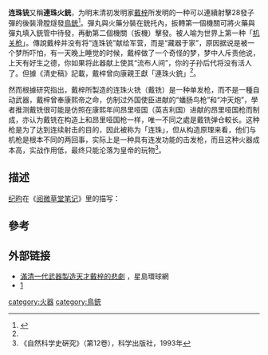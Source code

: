 '''连珠铳'''又稱'''連珠火銃'''，为明末清初发明家[[戴梓|戴梓]]所发明的一种可以連續射擊28發子彈的後裝滑膛燧發[[鳥銃|鳥銃]]<ref name="清朝武器奇才">{{Cite web |url=http://www.b111.net/novel/49/49345/4416916.html |title=清朝武器奇才 |accessdate=2015-07-16 |archive-date=2015-09-23 |archive-url=https://web.archive.org/web/20150923181245/http://www.b111.net/novel/49/49345/4416916.html |dead-url=no }}</ref>。彈丸與火藥分裝在銃托內，扳轉第一個機關可將火藥與彈丸填入銃管中待發，再動第二個機關（扳機）擊發。被人喻为世界上第一种「[[机关枪|机关枪]]」。傳說戴梓并没有将“连珠铳”献给军营，而是“藏器于家”，原因据说是被一个梦所吓怕，有一天晚上睡觉的时候，戴梓做了一个奇怪的梦，梦中人斥责他说，上天有好生之德，你如果将此器献上使其“流布人间”，你的子孙后代将没有活人了。但據《清史稿》記載，戴梓曾向康親王獻「連珠火銃」<ref name="清朝武器奇才"/>。

然而根據研究指出，戴梓所製造的连珠火铣（戴铣）是一种单发枪，而不是一種自动武器，戴梓曾奉康熙帝之命，仿制过外国使臣进献的“蟠肠鸟枪”和“冲天炮”，學者推测戴铣很可能是仿照在康熙年间昂里哑国（英吉利国）进献的昂里哑国枪而制成，亦认为戴铣在构造上和昂里哑国枪一样，唯一不同之處是戴铣弹仓較长。这种枪是为了达到连续射击的目的，因此被称为「连珠」，但从构造原理来看，他们与机枪是根本不同的两回事，实际上是一种具有连发功能的击发枪，而且这种火器成本高，实战作用低，最终只能沦落为皇帝的玩物<ref>《自然科学史硏究》（第12卷），科学出版社，1993年</ref>。

== 描述 ==
[[纪昀|纪昀]]在《[[阅微草堂笔记|阅微草堂笔记]]》里的描写：
{{quote|
形若琵琶，凡火药铅丸，皆贮于铳脊，以机轮开闭。其机有二，相衔如牡牝，扳一机则火药铅丸自落筒中，第二机随之并动，石激火出，而铳发矣，计二十八发，火药铅丸乃尽，始需重贮。
}}

==參考==
{{reflist}}

==外部链接==
*[http://www.singtaonet.com/arts/200706/t20070628_566038.html 滿清一代武器製造天才戴梓的悲劇] {{Wayback|url=http://www.singtaonet.com/arts/200706/t20070628_566038.html |date=20080625040847 }}，星島環球網
*[https://web.archive.org/web/20080517155102/http://zjtz.zjol.com.cn/05zjtz/system/2005/11/22/006375320.shtml]

{{Weapon-stub}}
[[category:火器|category:火器]]
[[category:鳥銃|category:鳥銃]]